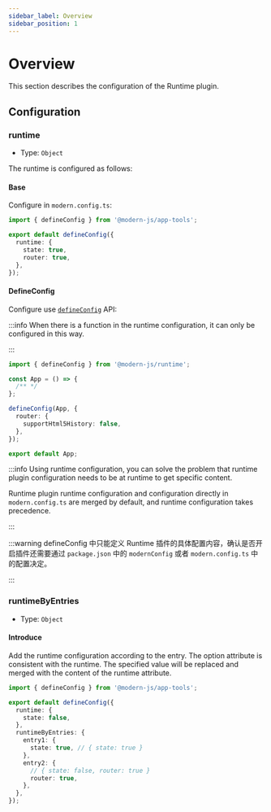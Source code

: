 ```yaml
---
sidebar_label: Overview
sidebar_position: 1
---
```


# Overview

This section describes the configuration of the Runtime plugin.

## Configuration

### runtime

- Type: `Object`

The runtime is configured as follows:

#### Base

Configure in `modern.config.ts`:

```ts title="modern.config.ts"
import { defineConfig } from '@modern-js/app-tools';

export default defineConfig({
  runtime: {
    state: true,
    router: true,
  },
});
```

#### DefineConfig

Configure use [`defineConfig`](/apis/app/runtime/app/define-config) API:

:::info
When there is a function in the runtime configuration, it can only be configured in this way.

:::

```ts title="src/App.tsx"
import { defineConfig } from '@modern-js/runtime';

const App = () => {
  /** */
};

defineConfig(App, {
  router: {
    supportHtml5History: false,
  },
});

export default App;
```

:::info
Using runtime configuration, you can solve the problem that runtime plugin configuration needs to be at runtime to get specific content.

Runtime plugin runtime configuration and configuration directly in `modern.config.ts` are merged by default, and runtime configuration takes precedence.

:::

:::warning
defineConfig 中只能定义 Runtime 插件的具体配置内容，确认是否开启插件还需要通过 `package.json` 中的 `modernConfig` 或者 `modern.config.ts` 中的配置决定。

:::

### runtimeByEntries

- Type: `Object`

#### Introduce

Add the runtime configuration according to the entry. The option attribute is consistent with the runtime. The specified value will be replaced and merged with the content of the runtime attribute.

```ts title="modern.config.ts"
import { defineConfig } from '@modern-js/app-tools';

export default defineConfig({
  runtime: {
    state: false,
  },
  runtimeByEntries: {
    entry1: {
      state: true, // { state: true }
    },
    entry2: {
      // { state: false, router: true }
      router: true,
    },
  },
});
```
